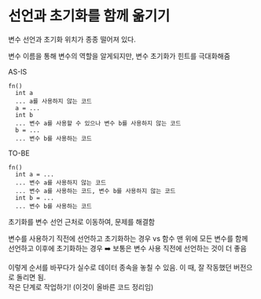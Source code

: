 # 선언과 초기화를 함께 옮기기

변수 선언과 초기화 위치가 종종 떨어져 있다.

변수 이름을 통해 변수의 역할을 알게되지만, 변수 초기화가 힌트를 극대화해줌

AS-IS

```
fn()
  int a
  ... a를 사용하지 않는 코드
  a = ...
  int b
  ... 변수 a를 사용할 수 있으나 변수 b를 사용하지 않는 코드
  b = ...
  ... 변수 b를 사용하는 코드
```

TO-BE

```
fn()
  int a = ...
  ... 변수 a를 사용하지 않는 코드
  ... 변수 a를 사용하는 코드, 변수 b를 사용하지 않는 코드
  int b = ...
  ... 변수 b를 사용하는 코드
```

초기화를 변수 선언 근처로 이동하여, 문제를 해결함

변수를 사용하기 직전에 선언하고 초기화하는 경우 vs 함수 맨 위에 모든 변수를 함께 선언하고 이후에 초기화하는 경우
➡️ 보통은 변수 사용 직전에 선언하는 것이 더 좋음

이렇게 순서를 바꾸다가 실수로 데이터 종속을 놓칠 수 있음. 이 때, 잘 작동했던 버전으로 돌리면 됨.  
작은 단계로 작업하기! (이것이 올바른 코드 정리임)
